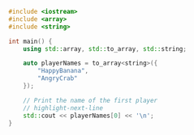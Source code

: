 ```cpp
#include <iostream>
#include <array>
#include <string>

int main() {
	using std::array, std::to_array, std::string;

	auto playerNames = to_array<string>({
		"HappyBanana",
		"AngryCrab"
	});

	// Print the name of the first player
	// highlight-next-line
	std::cout << playerNames[0] << '\n';
}
```